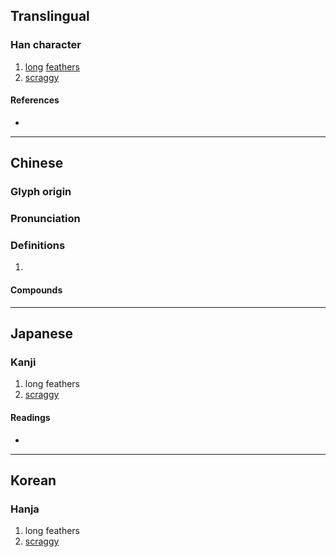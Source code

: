 {{also|毵}}
{{character info}}
==Translingual==

===Han character===
{{Han char|rn=82|rad=毛|as=11|sn=15|four=22214|canj=IHHQU|ids=⿰參毛}}

# [[long]] [[feather]]s
# [[scraggy]]

====References====
* {{Han ref|kx=0595.370|dkj=16942|dj=0987.150|hdz=32005.130|uh=6BFF|ud=27647|bh=E5F7|bd=58871}}

----

==Chinese==
{{zh-forms|s=毵}}

===Glyph origin===
{{Han etym}}

===Pronunciation===
{{zh-pron
|m=sān
|c=saam1
|mc=y
|oc=y
|ma=
|cat=n,a
}}

===Definitions===
{{zh-hanzi}}

# {{rfdef|zh}}

====Compounds====
{{zh-der|毿毿|㲯毿}}

----

==Japanese==

===Kanji===
{{ja-kanji|grade=|rs=毛11}}

# long feathers
# [[scraggy]]

====Readings====
* {{ja-readings|on=[[さん]] (san)|kun=[[けがながい]] (keganagai)}}

----

==Korean==

===Hanja===
{{ko-hanja|hangeul=삼|eumhun=|rv=sam|mr=sam|y=sam}}

# long feathers
# [[scraggy]]